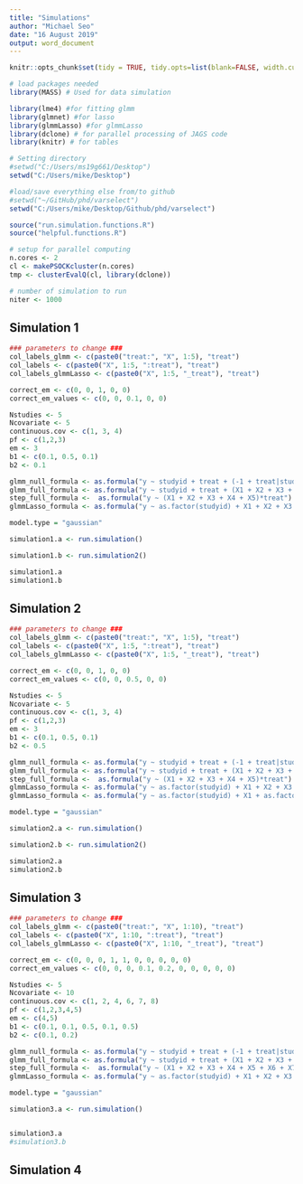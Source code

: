 ```yaml
---
title: "Simulations"
author: "Michael Seo"
date: "16 August 2019"
output: word_document
---
```



```r
knitr::opts_chunk$set(tidy = TRUE, tidy.opts=list(blank=FALSE, width.cutoff=60), warning = FALSE, message=FALSE, echo = FALSE)
```


```r
# load packages needed
library(MASS) # Used for data simulation

library(lme4) #for fitting glmm
library(glmnet) #for lasso
library(glmmLasso) #for glmmLasso
library(dclone) # for parallel processing of JAGS code
library(knitr) # for tables
```

```r
# Setting directory
#setwd("C:/Users/ms19g661/Desktop")
setwd("C:/Users/mike/Desktop")

#load/save everything else from/to github
#setwd("~/GitHub/phd/varselect")
setwd("C:/Users/mike/Desktop/Github/phd/varselect")

source("run.simulation.functions.R")
source("helpful.functions.R")

# setup for parallel computing
n.cores <- 2
cl <- makePSOCKcluster(n.cores)
tmp <- clusterEvalQ(cl, library(dclone))

# number of simulation to run
niter <- 1000
```

## Simulation 1

```r
### parameters to change ###
col_labels_glmm <- c(paste0("treat:", "X", 1:5), "treat")
col_labels <- c(paste0("X", 1:5, ":treat"), "treat")
col_labels_glmmLasso <- c(paste0("X", 1:5, "_treat"), "treat")

correct_em <- c(0, 0, 1, 0, 0)
correct_em_values <- c(0, 0, 0.1, 0, 0)

Nstudies <- 5
Ncovariate <- 5
continuous.cov <- c(1, 3, 4)
pf <- c(1,2,3)
em <- 3
b1 <- c(0.1, 0.5, 0.1)
b2 <- 0.1

glmm_null_formula <- as.formula("y ~ studyid + treat + (-1 + treat|studyid)")
glmm_full_formula <- as.formula("y ~ studyid + treat + (X1 + X2 + X3 + X4 + X5)*treat + (-1 + treat|studyid)")
step_full_formula <-  as.formula("y ~ (X1 + X2 + X3 + X4 + X5)*treat")
glmmLasso_formula <- as.formula("y ~ as.factor(studyid) + X1 + X2 + X3 + X4 + X5 + X1_treat + X2_treat + X3_treat + X4_treat + X5_treat + treat")

model.type = "gaussian"
```

```r
simulation1.a <- run.simulation()
```

```r
simulation1.b <- run.simulation2()
```

```r
simulation1.a
simulation1.b
```

## Simulation 2

```r
### parameters to change ###
col_labels_glmm <- c(paste0("treat:", "X", 1:5), "treat")
col_labels <- c(paste0("X", 1:5, ":treat"), "treat")
col_labels_glmmLasso <- c(paste0("X", 1:5, "_treat"), "treat")

correct_em <- c(0, 0, 1, 0, 0)
correct_em_values <- c(0, 0, 0.5, 0, 0)

Nstudies <- 5
Ncovariate <- 5
continuous.cov <- c(1, 3, 4)
pf <- c(1,2,3)
em <- 3
b1 <- c(0.1, 0.5, 0.1)
b2 <- 0.5

glmm_null_formula <- as.formula("y ~ studyid + treat + (-1 + treat|studyid)")
glmm_full_formula <- as.formula("y ~ studyid + treat + (X1 + X2 + X3 + X4 + X5)*treat + (-1 + treat|studyid)")
step_full_formula <-  as.formula("y ~ (X1 + X2 + X3 + X4 + X5)*treat")
glmmLasso_formula <- as.formula("y ~ as.factor(studyid) + X1 + X2 + X3 + X4 + X5 + X1_treat + X2_treat + X3_treat + X4_treat + X5_treat + treat")
glmmLasso_formula <- as.formula("y ~ as.factor(studyid) + X1 + as.factor(X2) + X3 + X4 + as.factor(X5) + X1_treat + as.factor(X2_treat) + X3_treat + X4_treat + as.factor(X5_treat) + treat")

model.type = "gaussian"
```

```r
simulation2.a <- run.simulation()
```

```r
simulation2.b <- run.simulation2()
```

```r
simulation2.a
simulation2.b
```

## Simulation 3

```r
### parameters to change ###
col_labels_glmm <- c(paste0("treat:", "X", 1:10), "treat")
col_labels <- c(paste0("X", 1:10, ":treat"), "treat")
col_labels_glmmLasso <- c(paste0("X", 1:10, "_treat"), "treat")

correct_em <- c(0, 0, 0, 1, 1, 0, 0, 0, 0, 0)
correct_em_values <- c(0, 0, 0, 0.1, 0.2, 0, 0, 0, 0, 0)

Nstudies <- 5
Ncovariate <- 10
continuous.cov <- c(1, 2, 4, 6, 7, 8)
pf <- c(1,2,3,4,5)
em <- c(4,5)
b1 <- c(0.1, 0.1, 0.5, 0.1, 0.5)
b2 <- c(0.1, 0.2)

glmm_null_formula <- as.formula("y ~ studyid + treat + (-1 + treat|studyid)")
glmm_full_formula <- as.formula("y ~ studyid + treat + (X1 + X2 + X3 + X4 + X5 + X6 + X7 + X8 + X9 + X10)*treat + (-1 + treat|studyid)")
step_full_formula <-  as.formula("y ~ (X1 + X2 + X3 + X4 + X5 + X6 + X7 + X8 + X9 + X10)*treat")
glmmLasso_formula <- as.formula("y ~ as.factor(studyid) + X1 + X2 + X3 + X4 + X5 + X6 + X7 + X8 + X9 + X10 + X1_treat + X2_treat + X3_treat + X4_treat + X5_treat + X6_treat + X7_treat + X8_treat + X9_treat + X10_treat + treat")

model.type = "gaussian"
```

```r
simulation3.a <- run.simulation()
```

```r
```

```r
simulation3.a
#simulation3.b
```

## Simulation 4